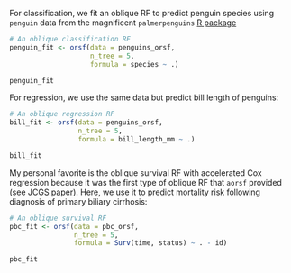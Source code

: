 
For classification, we fit an oblique RF to predict penguin species using `penguin` data from the magnificent `palmerpenguins` [R package](https://allisonhorst.github.io/palmerpenguins/)

```r
# An oblique classification RF
penguin_fit <- orsf(data = penguins_orsf,
                    n_tree = 5, 
                    formula = species ~ .)

penguin_fit

```

For regression, we use the same data but predict bill length of penguins:

```r
# An oblique regression RF
bill_fit <- orsf(data = penguins_orsf, 
                 n_tree = 5, 
                 formula = bill_length_mm ~ .)

bill_fit

```

My personal favorite is the oblique survival RF with accelerated Cox regression because it was the first type of oblique RF that `aorsf` provided (see [JCGS paper](https://doi.org/10.1080/10618600.2023.2231048)). Here, we use it to predict mortality risk following diagnosis of primary biliary cirrhosis:

```r
# An oblique survival RF
pbc_fit <- orsf(data = pbc_orsf, 
                n_tree = 5,
                formula = Surv(time, status) ~ . - id)

pbc_fit

```
